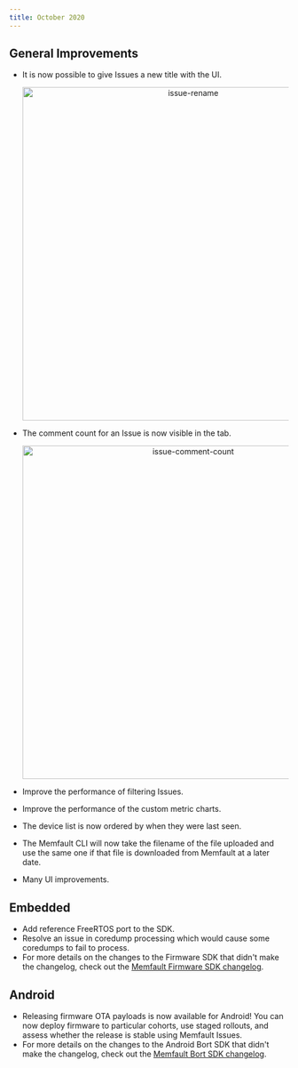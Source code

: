 ```yaml
---
title: October 2020
---
```


## General Improvements

- It is now possible to give Issues a new title with the UI.

  <p align="center">
    <img
      width="600"
      src="/img/blog/2020-10-31-issue-rename.gif"
      alt="issue-rename"
    />
  </p>

<!-- truncate -->

- The comment count for an Issue is now visible in the tab.

  <p align="center">
    <img
      width="600"
      src="/img/blog/2020-10-31-issue-comment-count-min.png"
      alt="issue-comment-count"
    />
  </p>

- Improve the performance of filtering Issues.
- Improve the performance of the custom metric charts.
- The device list is now ordered by when they were last seen.
- The Memfault CLI will now take the filename of the file uploaded and use the
  same one if that file is downloaded from Memfault at a later date.
- Many UI improvements.

## Embedded

- Add reference FreeRTOS port to the SDK.
- Resolve an issue in coredump processing which would cause some coredumps to
  fail to process.
- For more details on the changes to the Firmware SDK that didn't make the
  changelog, check out the
  [Memfault Firmware SDK changelog](https://github.com/memfault/memfault-firmware-sdk/blob/master/CHANGES.md).

## Android

- Releasing firmware OTA payloads is now available for Android! You can now
  deploy firmware to particular cohorts, use staged rollouts, and assess whether
  the release is stable using Memfault Issues.
- For more details on the changes to the Android Bort SDK that didn't make the
  changelog, check out the
  [Memfault Bort SDK changelog](https://github.com/memfault/bort/blob/master/CHANGELOG.md).
